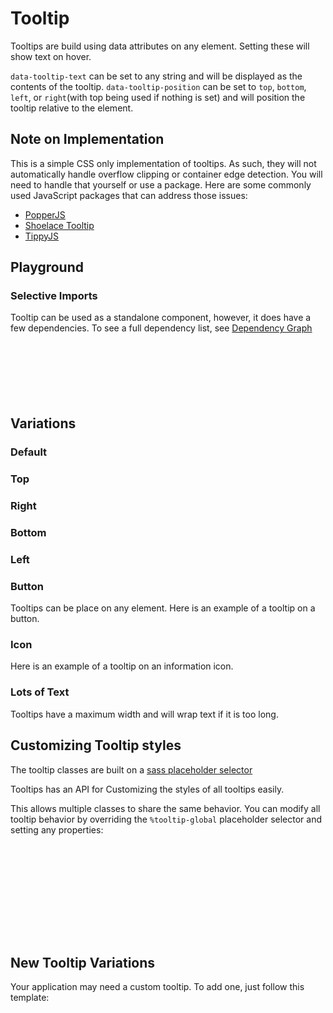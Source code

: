 

<Meta of={TooltipStories} />

# Tooltip

Tooltips are build using data attributes on any element. Setting these will show text on hover.

`data-tooltip-text` can be set to any string and will be displayed as the contents of the tooltip.
`data-tooltip-position` can be set to `top`, `bottom`, `left`, or `right`(with top being used if nothing is set) and will position the tooltip relative to the element.

## Note on Implementation

This is a simple CSS only implementation of tooltips. As such, they will not automatically handle overflow clipping or container edge detection. You will need to handle that yourself or use a package.
Here are some commonly used JavaScript packages that can address those issues:

- [PopperJS](https://popper.js.org/)
- [Shoelace Tooltip](https://shoelace.style/components/tooltip)
- [TippyJS](https://atomiks.github.io/tippyjs/)

## Playground

<Canvas of={TooltipStories.Default} />
<Controls of={TooltipStories.Default} />

### Selective Imports

Tooltip can be used as a standalone component, however, it does have a few dependencies. To see a full dependency list, see [Dependency Graph](?path=/docs/overview-selective-imports--docs#dependencies)

```css
// Depends on
@import '@rolemodel/optics/dist/scss/core/tokens';
@import '@rolemodel/optics/dist/scss/core/base';

// Component
@import '@rolemodel/optics/dist/scss/components/tooltip';
```

## Variations

### Default

<Canvas of={TooltipStories.Default} />

### Top

<Canvas of={TooltipStories.Top} />

### Right

<Canvas of={TooltipStories.Right} />

### Bottom

<Canvas of={TooltipStories.Bottom} />

### Left

<Canvas of={TooltipStories.Left} />

### Button

Tooltips can be place on any element. Here is an example of a tooltip on a button.

<Canvas of={TooltipStories.Button} />

### Icon

Here is an example of a tooltip on an information icon.

<Canvas of={TooltipStories.Icon} />

### Lots of Text

Tooltips have a maximum width and will wrap text if it is too long.

<Canvas of={TooltipStories.LotsOfText} />

## Customizing Tooltip styles

<div
  dangerouslySetInnerHTML={{
    __html: createAlert({
      title: 'Important!',
      description: 'These patterns represent how to customize the style of the tooltip for your project.',
    }).outerHTML,
  }}
></div>

The tooltip classes are built on a [sass placeholder selector](https://sass-lang.com/documentation/style-rules/placeholder-selectors)

Tooltips has an API for Customizing the styles of all tooltips easily.

This allows multiple classes to share the same behavior. You can modify all tooltip behavior by overriding the `%tooltip-global` placeholder selector and setting any properties:

```css
%tooltip-global {
  --_op-tooltip-max-width
  --_op-tooltip-padding:
  --_op-tooltip-background-color:
  --_op-tooltip-text-color:
  --_op-tooltip-arrow-size:
  --_op-tooltip-tooltip-offset:
  --_op-tooltip-tooltip-radius:
  --_op-tooltip-tooltip-font-size:
}
```

## New Tooltip Variations

<div
  dangerouslySetInnerHTML={{
    __html: createAlert({
      title: 'Important!',
      description: 'These patterns represent how to create new variations of the tooltip for your project.',
    }).outerHTML,
  }}
></div>

Your application may need a custom tooltip. To add one, just follow this template:

```css
[data-special-tooltip-text] {
  @extend %tooltip-global;

  // Add your custom styles here
}
```
